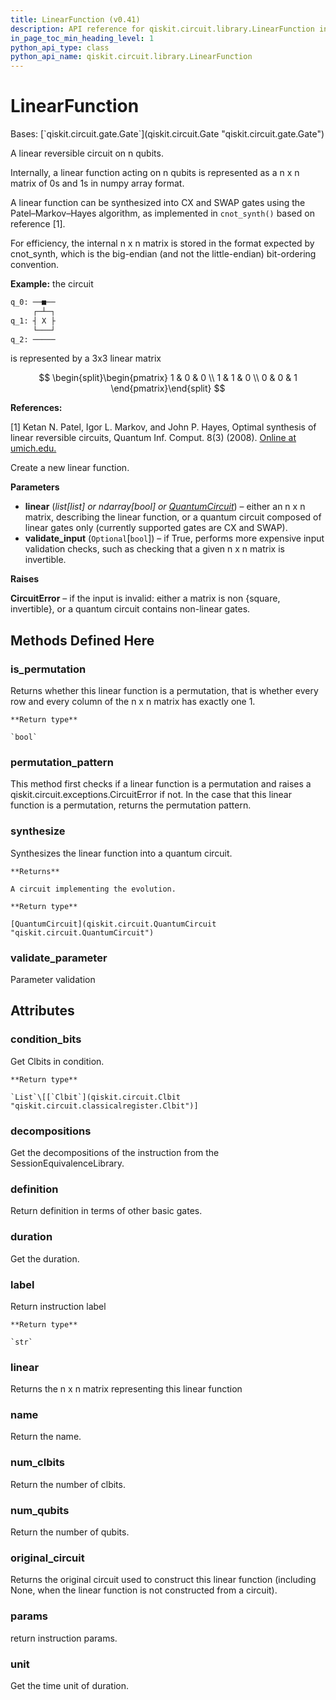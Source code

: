 ```yaml
---
title: LinearFunction (v0.41)
description: API reference for qiskit.circuit.library.LinearFunction in qiskit v0.41
in_page_toc_min_heading_level: 1
python_api_type: class
python_api_name: qiskit.circuit.library.LinearFunction
---
```


# LinearFunction

<Class id="qiskit.circuit.library.LinearFunction" isDedicatedPage={true} github="https://github.com/qiskit/qiskit/tree/stable/0.23/qiskit/circuit/library/generalized_gates/linear_function.py" signature="LinearFunction(linear, validate_input=False)" modifiers="class">
  Bases: [`qiskit.circuit.gate.Gate`](qiskit.circuit.Gate "qiskit.circuit.gate.Gate")

  A linear reversible circuit on n qubits.

  Internally, a linear function acting on n qubits is represented as a n x n matrix of 0s and 1s in numpy array format.

  A linear function can be synthesized into CX and SWAP gates using the Patel–Markov–Hayes algorithm, as implemented in `cnot_synth()` based on reference \[1].

  For efficiency, the internal n x n matrix is stored in the format expected by cnot\_synth, which is the big-endian (and not the little-endian) bit-ordering convention.

  **Example:** the circuit

  ```python
  q_0: ──■──
       ┌─┴─┐
  q_1: ┤ X ├
       └───┘
  q_2: ─────
  ```

  is represented by a 3x3 linear matrix

$$
\begin{split}\begin{pmatrix}
1 & 0 & 0 \\
1 & 1 & 0 \\
0 & 0 & 1
\end{pmatrix}\end{split}
$$

  **References:**

  \[1] Ketan N. Patel, Igor L. Markov, and John P. Hayes, Optimal synthesis of linear reversible circuits, Quantum Inf. Comput. 8(3) (2008). [Online at umich.edu.](https://web.eecs.umich.edu/~imarkov/pubs/jour/qic08-cnot.pdf)

  Create a new linear function.

  **Parameters**

  *   **linear** (*list\[list] or ndarray\[bool] or* [*QuantumCircuit*](qiskit.circuit.QuantumCircuit "qiskit.circuit.QuantumCircuit")) – either an n x n matrix, describing the linear function, or a quantum circuit composed of linear gates only (currently supported gates are CX and SWAP).
  *   **validate\_input** (`Optional`\[`bool`]) – if True, performs more expensive input validation checks, such as checking that a given n x n matrix is invertible.

  **Raises**

  **CircuitError** – if the input is invalid: either a matrix is non \{square, invertible}, or a quantum circuit contains non-linear gates.

  ## Methods Defined Here

  <span id="qiskit-circuit-library-linearfunction-is-permutation" />

  ### is\_permutation

  <Function id="qiskit.circuit.library.LinearFunction.is_permutation" signature="LinearFunction.is_permutation()">
    Returns whether this linear function is a permutation, that is whether every row and every column of the n x n matrix has exactly one 1.

    **Return type**

    `bool`
  </Function>

  <span id="qiskit-circuit-library-linearfunction-permutation-pattern" />

  ### permutation\_pattern

  <Function id="qiskit.circuit.library.LinearFunction.permutation_pattern" signature="LinearFunction.permutation_pattern()">
    This method first checks if a linear function is a permutation and raises a qiskit.circuit.exceptions.CircuitError if not. In the case that this linear function is a permutation, returns the permutation pattern.
  </Function>

  <span id="qiskit-circuit-library-linearfunction-synthesize" />

  ### synthesize

  <Function id="qiskit.circuit.library.LinearFunction.synthesize" signature="LinearFunction.synthesize()">
    Synthesizes the linear function into a quantum circuit.

    **Returns**

    A circuit implementing the evolution.

    **Return type**

    [QuantumCircuit](qiskit.circuit.QuantumCircuit "qiskit.circuit.QuantumCircuit")
  </Function>

  <span id="qiskit-circuit-library-linearfunction-validate-parameter" />

  ### validate\_parameter

  <Function id="qiskit.circuit.library.LinearFunction.validate_parameter" signature="LinearFunction.validate_parameter(parameter)">
    Parameter validation
  </Function>

  ## Attributes

  ### condition\_bits

  <Attribute id="qiskit.circuit.library.LinearFunction.condition_bits">
    Get Clbits in condition.

    **Return type**

    `List`\[[`Clbit`](qiskit.circuit.Clbit "qiskit.circuit.classicalregister.Clbit")]
  </Attribute>

  ### decompositions

  <Attribute id="qiskit.circuit.library.LinearFunction.decompositions">
    Get the decompositions of the instruction from the SessionEquivalenceLibrary.
  </Attribute>

  ### definition

  <Attribute id="qiskit.circuit.library.LinearFunction.definition">
    Return definition in terms of other basic gates.
  </Attribute>

  ### duration

  <Attribute id="qiskit.circuit.library.LinearFunction.duration">
    Get the duration.
  </Attribute>

  ### label

  <Attribute id="qiskit.circuit.library.LinearFunction.label">
    Return instruction label

    **Return type**

    `str`
  </Attribute>

  ### linear

  <Attribute id="qiskit.circuit.library.LinearFunction.linear">
    Returns the n x n matrix representing this linear function
  </Attribute>

  ### name

  <Attribute id="qiskit.circuit.library.LinearFunction.name">
    Return the name.
  </Attribute>

  ### num\_clbits

  <Attribute id="qiskit.circuit.library.LinearFunction.num_clbits">
    Return the number of clbits.
  </Attribute>

  ### num\_qubits

  <Attribute id="qiskit.circuit.library.LinearFunction.num_qubits">
    Return the number of qubits.
  </Attribute>

  ### original\_circuit

  <Attribute id="qiskit.circuit.library.LinearFunction.original_circuit">
    Returns the original circuit used to construct this linear function (including None, when the linear function is not constructed from a circuit).
  </Attribute>

  ### params

  <Attribute id="qiskit.circuit.library.LinearFunction.params">
    return instruction params.
  </Attribute>

  ### unit

  <Attribute id="qiskit.circuit.library.LinearFunction.unit">
    Get the time unit of duration.
  </Attribute>
</Class>

